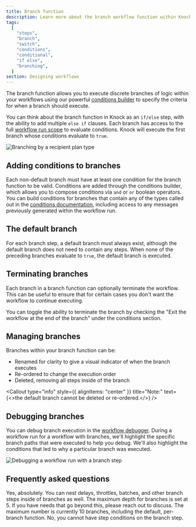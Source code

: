 ```yaml
---
title: Branch function
description: Learn more about the branch workflow function within Knock's notification engine.
tags:
  [
    "steps",
    "branch",
    "switch",
    "conditions",
    "conditional",
    "if else",
    "branching",
  ]
section: Designing workflows
---
```


The branch function allows you to execute discrete branches of logic within your workflows using our powerful [conditions builder](/concepts/conditions) to specify the criteria for when a branch should execute.

You can think about the branch function in Knock as an `if/else` step, with the ability to add multiple `else if` clauses. Each branch has access to the full [workflow run scope](/concepts/conditions#condition-types) to evaluate conditions. Knock will execute the first branch whose conditions evaluate to `true`.

<Image
  src="/images/branch-step.png"
  alt="Branching by a recipient plan type"
  width={1710}
  height={550}
  className="rounded-md mx-auto border border-gray-200"
/>

## Adding conditions to branches

Each non-default branch must have at least one condition for the branch function to be valid. Conditions are added through the conditions builder, which allows you to compose conditions via `and` or `or` boolean operators. You can build conditions for branches that contain any of the types called out in the [conditions documentation](/concepts/conditions#condition-types), including access to any messages previously generated within the workflow run.

## The default branch

For each branch step, a default branch must always exist, although the default branch does not need to contain any steps. When none of the preceding branches evaluate to `true`, the default branch is executed.

## Terminating branches

Each branch in a branch function can optionally terminate the workflow. This can be useful to ensure that for certain cases you don't want the workflow to continue executing.

You can toggle the ability to terminate the branch by checking the "Exit the workflow at the end of the branch" under the conditions section.

## Managing branches

Branches within your branch function can be:

- Renamed for clarity to give a visual indicator of when the branch executes
- Re-ordered to change the execution order
- Deleted, removing all steps inside of the branch

<Callout
  type="info"
  style={{ alignItems: "center" }}
  title="Note:"
  text={<>the default branch cannot be deleted or re-ordered.</>}
/>

## Debugging branches

You can debug branch execution in the [workflow debugger](/send-notifications/debugging-workflows). During a workflow run for a workflow with branches, we'll highlight the specific branch paths that were executed to help you debug. We'll also highlight the conditions that led to why a particular branch was executed.

<Image
  src="/images/branch-step-debugging.png"
  alt="Debugging a workflow run with a branch step"
  width={1600}
  height={900}
  className="rounded-md mx-auto border border-gray-200"
/>

## Frequently asked questions

<AccordionGroup>
  <Accordion title="Do branches work with delays, throttles, and batch functions?">
    Yes, absolutely. You can nest delays, throttles, batches, and other branch
    steps inside of branches as well.
  </Accordion>
  <Accordion title="What's the maximum depth or number of branch steps I can have in a workflow?">
    The maximum depth for branches is set at 5. If you have needs that go beyond
    this, please reach out to discuss.
  </Accordion>
  <Accordion title="What's the maximum number of branches I can have in a branch function?">
    The maximum number is currently 10 branches, including the default,
    per-branch function.
  </Accordion>
  <Accordion title="Can I have conditions on the execution of the branch step itself?">
    No, you cannot have step conditions on the branch step.
  </Accordion>
</AccordionGroup>

